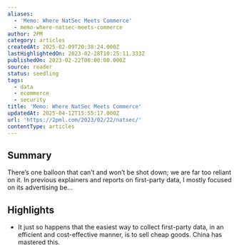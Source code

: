 ```yaml
---
aliases:
  - 'Memo: Where NatSec Meets Commerce'
  - memo-where-natsec-meets-commerce
author: 2PM
category: articles
createdAt: 2025-02-09T20:38:24.000Z
lastHighlightedOn: 2023-02-28T10:25:11.333Z
publishedOn: 2023-02-22T00:00:00.000Z
source: reader
status: seedling
tags:
  - data
  - ecommerce
  - security
title: 'Memo: Where NatSec Meets Commerce'
updatedAt: 2025-04-12T15:55:17.000Z
url: 'https://2pml.com/2023/02/22/natsec/'
contentType: articles
---
```

## Summary

There’s one balloon that can’t and won’t be shot down; we are far too reliant on it. In previous explainers and reports on first-party data, I mostly focused on its advertising be…

## Highlights

- It just so happens that the easiest way to collect first-party data, in an efficient and cost-effective manner, is to sell cheap goods. China has mastered this.
